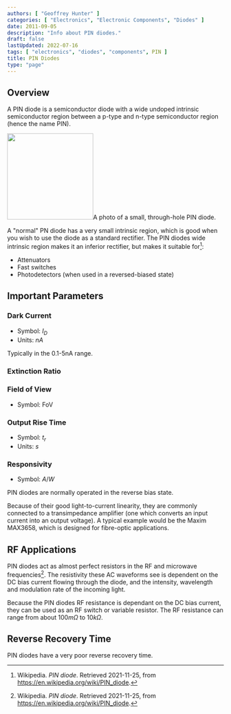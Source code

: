 ```yaml
---
authors: [ "Geoffrey Hunter" ]
categories: [ "Electronics", "Electronic Components", "Diodes" ]
date: 2011-09-05
description: "Info about PIN diodes."
draft: false
lastUpdated: 2022-07-16
tags: [ "electronics", "diodes", "components", PIN ]
title: PIN Diodes
type: "page"
---
```



## Overview

A PIN diode is a semiconductor diode with a wide undoped intrinsic semiconductor region between a p-type and n-type semiconductor region (hence the name PIN).


<Image src={pin_diode_photo_small} width="200">A photo of a small, through-hole PIN diode.</Image>

A "normal" PN diode has a very small intrinsic region, which is good when you wish to use the diode as a standard rectifier. The PIN diodes wide intrinsic region makes it an inferior rectifier, but makes it suitable for[^bib-wikip-pin-diode]:

* Attenuators
* Fast switches
* Photodetectors (when used in a reversed-biased state)

## Important Parameters

### Dark Current

* Symbol: $I_D$
* Units: $nA$

Typically in the 0.1-5nA range.

### Extinction Ratio

### Field of View

* Symbol: FoV

### Output Rise Time

* Symbol: $t_r$
* Units: $s$

### Responsivity
* Symbol: $A/W$

PIN diodes are normally operated in the reverse bias state.

Because of their good light-to-current linearity, they are commonly connected to a transimpedance amplifier (one which converts an input current into an output voltage). A typical example would be the Maxim MAX3658, which is designed for fibre-optic applications.

## RF Applications

PIN diodes act as almost perfect resistors in the RF and microwave frequencies[^bib-wikip-pin-diode]. The resistivity these AC waveforms see is dependent on the DC bias current flowing through the diode, and the intensity, wavelength and modulation rate of the incoming light.

Because the PIN diodes RF resistance is dependant on the DC bias current, they can be used as an RF switch or variable resistor. The RF resistance can range from about $100m\Omega$ to $10k\Omega$.

## Reverse Recovery Time

PIN diodes have a very poor reverse recovery time.

[^bib-wikip-pin-diode]:  Wikipedia. _PIN diode_. Retrieved 2021-11-25, from https://en.wikipedia.org/wiki/PIN_diode.
